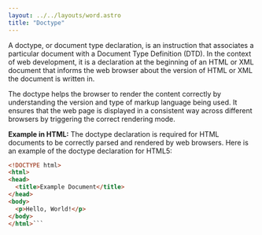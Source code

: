 ```yaml
---
layout: ../../layouts/word.astro
title: "Doctype"
---
```

A doctype, or document type declaration, is an instruction that associates a particular document with a Document Type Definition (DTD). In the context of web development, it is a declaration at the beginning of an HTML or XML document that informs the web browser about the version of HTML or XML the document is written in.

The doctype helps the browser to render the content correctly by understanding the version and type of markup language being used. It ensures that the web page is displayed in a consistent way across different browsers by triggering the correct rendering mode.

**Example in HTML:**
The doctype declaration is required for HTML documents to be correctly parsed and rendered by web browsers. Here is an example of the doctype declaration for HTML5:

```html
<!DOCTYPE html>
<html>
<head>
  <title>Example Document</title>
</head>
<body>
  <p>Hello, World!</p>
</body>
</html>```

